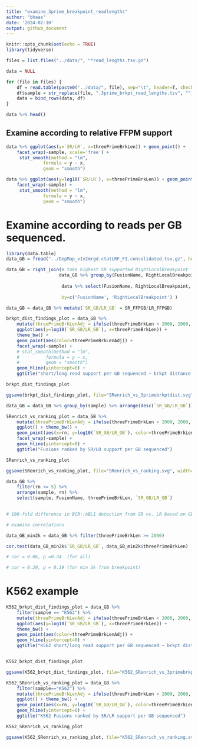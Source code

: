 ```yaml
---
title: "examine_3prime_breakpoint_readlengths"
author: "bhaas"
date: '2024-02-10'
output: github_document
---
```


```r
knitr::opts_chunk$set(echo = TRUE)
library(tidyverse)
```


```r

files = list.files("../data/", "*read_lengths.tsv.gz")

data = NULL

for (file in files) {
    df = read.table(paste0("../data/", file), sep="\t", header=T, check.names = FALSE)
    df$sample = str_replace(file, ".3prime_brkpt_read_lengths.tsv", "")
    data = bind_rows(data, df)
}

data %>% head()
```

## Examine according to relative FFPM support

```r

data %>% ggplot(aes(y=`SR/LR`, x=threePrimeBrkLen)) + geom_point() +
    facet_wrap(~sample, scale='free') +
     stat_smooth(method = "lm", 
              formula = y ~ x, 
              geom = "smooth") 


```



```r

data %>% ggplot(aes(y=log10(`SR/LR`), x=threePrimeBrkLen)) + geom_point() +
    facet_wrap(~sample) +
     stat_smooth(method = "lm", 
              formula = y ~ x, 
              geom = "smooth")


```


# Examine according to reads per GB sequenced.

```r
library(data.table)
data_GB = fread("../DepMap_v1v2mrgd.ctatLRF_FI.consolidated.tsv.gz", header=T, sep="\t", stringsAsFactors = F, drop=c("LR_accessions", "JunctionReads", "SpanningFrags", "CounterFusionLeftReads", "CounterFusionRightReads")) %>% rename(FusionName = fusion)

```

```r

data_GB = right_join(# take highest SR supported RightLocalBreakpoint
                    data_GB %>% group_by(FusionName, RightLocalBreakpoint) %>% arrange(desc(SR_FFPGB)) %>% filter(row_number() == 1) %>% ungroup(),
                    
                     data %>% select(FusionName, RightLocalBreakpoint, threePrimeBrkLen), 
                    
                     by=c('FusionName', 'RightLocalBreakpoint') )

```


```r

data_GB = data_GB %>% mutate(`SR_GB/LR_GB` = SR_FFPGB/LR_FFPGB)

```

```r

brkpt_dist_findings_plot = data_GB %>% 
    mutate(threePrimeBrkLenAdj = ifelse(threePrimeBrkLen < 2000, 2000, threePrimeBrkLen)) %>%
    ggplot(aes(y=log10(`SR_GB/LR_GB`), x=threePrimeBrkLen)) + 
    theme_bw() +
    geom_point(aes(color=threePrimeBrkLenAdj)) +
    facet_wrap(~sample) +
    # stat_smooth(method = "lm", 
    #          formula = y ~ x, 
    #          geom = "smooth")
    geom_hline(yintercept=0) +
    ggtitle("short/long read support per GB sequenced ~ brkpt distance from 3' end of read")

brkpt_dist_findings_plot

```

```r

ggsave(brkpt_dist_findings_plot, file="SRenrich_vs_3primebrkptdist.svg", width=9, height=7)


```



```r

data_GB = data_GB %>% group_by(sample) %>% arrange(desc(`SR_GB/LR_GB`)) %>% mutate(rn=row_number()) %>% ungroup() 
```

```r
SRenrich_vs_ranking_plot = data_GB %>%
    mutate(threePrimeBrkLenAdj = ifelse(threePrimeBrkLen < 2000, 2000, threePrimeBrkLen)) %>%
    ggplot() + theme_bw() +
    geom_point(aes(x=rn, y=log10(`SR_GB/LR_GB`), color=threePrimeBrkLenAdj)) +
    facet_wrap(~sample) +
    geom_hline(yintercept=0) +
    ggtitle("Fusions ranked by SR/LR support per GB sequenced")

SRenrich_vs_ranking_plot
```


```r

ggsave(SRenrich_vs_ranking_plot, file="SRenrich_vs_ranking.svg", width=9, height=7)

```



```r

data_GB %>%
    filter(rn <= 5) %>%
    arrange(sample, rn) %>%
    select(sample, FusionName, threePrimeBrkLen, `SR_GB/LR_GB`)

   
# 106-fold difference in BCR::ABL1 detection from SR vs. LR based on GB sequenced.

```


```r
# examine correlations

data_GB_min2k = data_GB %>% filter(threePrimeBrkLen >= 2000)

cor.test(data_GB_min2k$`SR_GB/LR_GB`, data_GB_min2k$threePrimeBrkLen)

# cor = 0.06, p =0.34  (for all)

# cor = 0.20, p = 0.19 (for min 2k from breakpoint)


```

# K562 example

```r

K562_brkpt_dist_findings_plot = data_GB %>% 
    filter(sample == "K562") %>%
    mutate(threePrimeBrkLenAdj = ifelse(threePrimeBrkLen < 2000, 2000, threePrimeBrkLen)) %>%
    ggplot(aes(y=log10(`SR_GB/LR_GB`), x=threePrimeBrkLen)) + 
    theme_bw() +
    geom_point(aes(color=threePrimeBrkLenAdj)) +
    geom_hline(yintercept=0) +
    ggtitle("K562 short/long read support per GB sequenced ~ brkpt distance from 3' end of read")


K562_brkpt_dist_findings_plot


```

```r

ggsave(K562_brkpt_dist_findings_plot, file="K562_SRenrich_vs_3primebrkptdist.svg", width=6, height=4)


```



```r

K562_SRenrich_vs_ranking_plot = data_GB %>%
    filter(sample=="K562") %>%
    mutate(threePrimeBrkLenAdj = ifelse(threePrimeBrkLen < 2000, 2000, threePrimeBrkLen)) %>%
    ggplot() + theme_bw() +
    geom_point(aes(x=rn, y=log10(`SR_GB/LR_GB`), color=threePrimeBrkLenAdj)) +
    geom_hline(yintercept=0) +
    ggtitle("K562 Fusions ranked by SR/LR support per GB sequenced")

K562_SRenrich_vs_ranking_plot

```

```r

ggsave(K562_SRenrich_vs_ranking_plot, file="K562_SRenrich_vs_ranking.svg", width=6, height=4)


```






